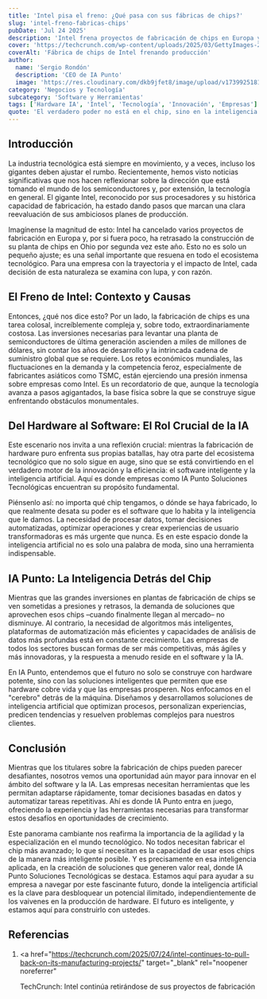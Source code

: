 ```yaml
---
title: 'Intel pisa el freno: ¿Qué pasa con sus fábricas de chips?'
slug: 'intel-freno-fabricas-chips'
pubDate: 'Jul 24 2025'
description: 'Intel frena proyectos de fabricación de chips en Europa y EE. UU. Este artículo analiza las causas económicas y competitivas, destacando la creciente relevancia del software inteligente y la IA como el motor real de la innovación, donde IA Punto ofrece soluciones clave.'
cover: 'https://techcrunch.com/wp-content/uploads/2025/03/GettyImages-2205047441.jpg'
coverAlt: 'Fábrica de chips de Intel frenando producción'
author:
  name: 'Sergio Rondón'
  description: 'CEO de IA Punto'
  image: 'https://res.cloudinary.com/dkb9jfet8/image/upload/v1739925181/sergio_gdcaeh.png'
category: 'Negocios y Tecnología'
subcategory: 'Software y Herramientas'
tags: ['Hardware IA', 'Intel', 'Tecnología', 'Innovación', 'Empresas']
quote: 'El verdadero poder no está en el chip, sino en la inteligencia que lo habita.'
---
```


<h2 id="introduccion">Introducción</h2>

La industria tecnológica está siempre en movimiento, y a veces, incluso los gigantes deben ajustar el rumbo. Recientemente, hemos visto noticias significativas que nos hacen reflexionar sobre la dirección que está tomando el mundo de los semiconductores y, por extensión, la tecnología en general. El gigante Intel, reconocido por sus procesadores y su histórica capacidad de fabricación, ha estado dando pasos que marcan una clara reevaluación de sus ambiciosos planes de producción.

Imagínense la magnitud de esto: Intel ha cancelado varios proyectos de fabricación en Europa y, por si fuera poco, ha retrasado la construcción de su planta de chips en Ohio por segunda vez este año. Esto no es solo un pequeño ajuste; es una señal importante que resuena en todo el ecosistema tecnológico. Para una empresa con la trayectoria y el impacto de Intel, cada decisión de esta naturaleza se examina con lupa, y con razón.

<h2 id="el-freno-de-intel-contexto-y-causas">
  El Freno de Intel: Contexto y Causas
</h2>

Entonces, ¿qué nos dice esto? Por un lado, la fabricación de chips es una tarea colosal, increíblemente compleja y, sobre todo, extraordinariamente costosa. Las inversiones necesarias para levantar una planta de semiconductores de última generación ascienden a miles de millones de dólares, sin contar los años de desarrollo y la intrincada cadena de suministro global que se requiere. Los retos económicos mundiales, las fluctuaciones en la demanda y la competencia feroz, especialmente de fabricantes asiáticos como TSMC, están ejerciendo una presión inmensa sobre empresas como Intel. Es un recordatorio de que, aunque la tecnología avanza a pasos agigantados, la base física sobre la que se construye sigue enfrentando obstáculos monumentales.

<h2 id="del-hardware-al-software-el-rol-crucial-de-la-ia">
  Del Hardware al Software: El Rol Crucial de la IA
</h2>

Este escenario nos invita a una reflexión crucial: mientras la fabricación de hardware puro enfrenta sus propias batallas, hay otra parte del ecosistema tecnológico que no solo sigue en auge, sino que se está convirtiendo en el verdadero motor de la innovación y la eficiencia: el software inteligente y la inteligencia artificial. Aquí es donde empresas como IA Punto Soluciones Tecnológicas encuentran su propósito fundamental.

Piénsenlo así: no importa qué chip tengamos, o dónde se haya fabricado, lo que realmente desata su poder es el software que lo habita y la inteligencia que le damos. La necesidad de procesar datos, tomar decisiones automatizadas, optimizar operaciones y crear experiencias de usuario transformadoras es más urgente que nunca. Es en este espacio donde la inteligencia artificial no es solo una palabra de moda, sino una herramienta indispensable.

<h2 id="ia-punto-la-inteligencia-detras-del-chip">
  IA Punto: La Inteligencia Detrás del Chip
</h2>

Mientras que las grandes inversiones en plantas de fabricación de chips se ven sometidas a presiones y retrasos, la demanda de soluciones que aprovechen esos chips –cuando finalmente llegan al mercado– no disminuye. Al contrario, la necesidad de algoritmos más inteligentes, plataformas de automatización más eficientes y capacidades de análisis de datos más profundas está en constante crecimiento. Las empresas de todos los sectores buscan formas de ser más competitivas, más ágiles y más innovadoras, y la respuesta a menudo reside en el software y la IA.

En IA Punto, entendemos que el futuro no solo se construye con hardware potente, sino con las soluciones inteligentes que permiten que ese hardware cobre vida y que las empresas prosperen. Nos enfocamos en el "cerebro" detrás de la máquina. Diseñamos y desarrollamos soluciones de inteligencia artificial que optimizan procesos, personalizan experiencias, predicen tendencias y resuelven problemas complejos para nuestros clientes.

<h2 id="conclusion">Conclusión</h2>

Mientras que los titulares sobre la fabricación de chips pueden parecer desafiantes, nosotros vemos una oportunidad aún mayor para innovar en el ámbito del software y la IA. Las empresas necesitan herramientas que les permitan adaptarse rápidamente, tomar decisiones basadas en datos y automatizar tareas repetitivas. Ahí es donde IA Punto entra en juego, ofreciendo la experiencia y las herramientas necesarias para transformar estos desafíos en oportunidades de crecimiento.

Este panorama cambiante nos reafirma la importancia de la agilidad y la especialización en el mundo tecnológico. No todos necesitan fabricar el chip más avanzado; lo que sí necesitan es la capacidad de usar esos chips de la manera más inteligente posible. Y es precisamente en esa inteligencia aplicada, en la creación de soluciones que generen valor real, donde IA Punto Soluciones Tecnológicas se destaca. Estamos aquí para ayudar a su empresa a navegar por este fascinante futuro, donde la inteligencia artificial es la clave para desbloquear un potencial ilimitado, independientemente de los vaivenes en la producción de hardware. El futuro es inteligente, y estamos aquí para construirlo con ustedes.

<h2 id="referencias">Referencias</h2>

1.  <a
      href="https://techcrunch.com/2025/07/24/intel-continues-to-pull-back-on-its-manufacturing-projects/"
      target="_blank"
      rel="noopener noreferrer"
    >
      TechCrunch: Intel continúa retirándose de sus proyectos de fabricación
    </a>
